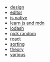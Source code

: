 
- [design](/design)
- [editor](/editor)
- [js native](/js-native)
- [learn js and mdn](/learn-js-and-mdn)
- [lodash](/lodash)
- [pick random](/pick-random)
- [react](/react)
- [sorting](/sorting)
- [theory](/theory)
- [various](/various)

